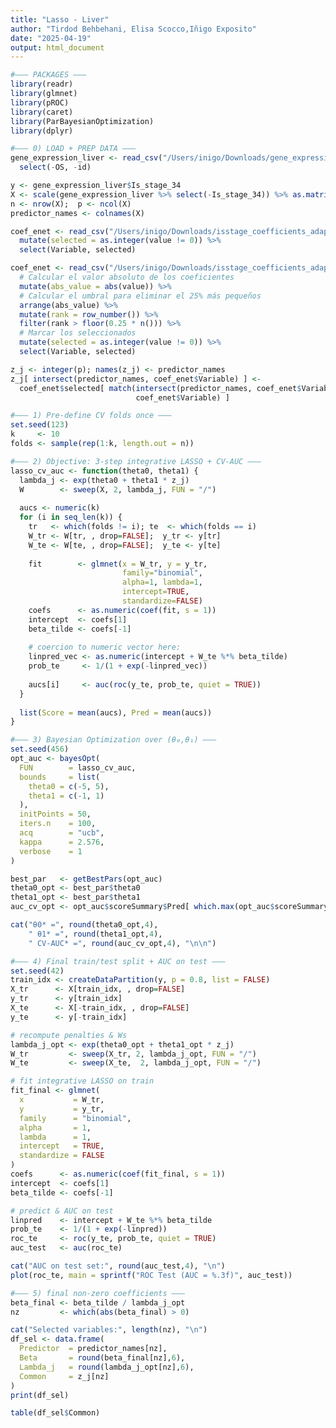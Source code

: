 ```yaml
---
title: "Lasso - Liver"
author: "Tirdod Behbehani, Elisa Scocco,Iñigo Exposito"
date: "2025-04-19"
output: html_document
---
```



```r
#––– PACKAGES –––
library(readr)
library(glmnet)
library(pROC)
library(caret)
library(ParBayesianOptimization)
library(dplyr)
```


```r
#––– 0) LOAD + PREP DATA –––
gene_expression_liver <- read_csv("/Users/inigo/Downloads/gene_expression_only_liver_final (1).csv") %>%
  select(-OS, -id)

y <- gene_expression_liver$Is_stage_34
X <- scale(gene_expression_liver %>% select(-Is_stage_34)) %>% as.matrix()
n <- nrow(X);  p <- ncol(X)
predictor_names <- colnames(X)

coef_enet <- read_csv("/Users/inigo/Downloads/isstage_coefficients_adaptive_Ridge.csv") %>%
  mutate(selected = as.integer(value != 0)) %>%
  select(Variable, selected)
```

```r
coef_enet <- read_csv("/Users/inigo/Downloads/isstage_coefficients_adaptive_Ridge.csv") %>%
  # Calcular el valor absoluto de los coeficientes
  mutate(abs_value = abs(value)) %>%
  # Calcular el umbral para eliminar el 25% más pequeños
  arrange(abs_value) %>%
  mutate(rank = row_number()) %>%
  filter(rank > floor(0.25 * n())) %>%
  # Marcar los seleccionados
  mutate(selected = as.integer(value != 0)) %>%
  select(Variable, selected)
```


```r
z_j <- integer(p); names(z_j) <- predictor_names
z_j[ intersect(predictor_names, coef_enet$Variable) ] <-
  coef_enet$selected[ match(intersect(predictor_names, coef_enet$Variable),
                            coef_enet$Variable) ]
```


```r
#––– 1) Pre‐define CV folds once –––
set.seed(123)
k     <- 10
folds <- sample(rep(1:k, length.out = n))
```


```r
#––– 2) Objective: 3‐step integrative LASSO + CV‐AUC –––
lasso_cv_auc <- function(theta0, theta1) {
  lambda_j <- exp(theta0 + theta1 * z_j)
  W        <- sweep(X, 2, lambda_j, FUN = "/")
  
  aucs <- numeric(k)
  for (i in seq_len(k)) {
    tr   <- which(folds != i); te  <- which(folds == i)
    W_tr <- W[tr, , drop=FALSE];  y_tr <- y[tr]
    W_te <- W[te, , drop=FALSE];  y_te <- y[te]
    
    fit        <- glmnet(x = W_tr, y = y_tr,
                         family="binomial",
                         alpha=1, lambda=1,
                         intercept=TRUE,
                         standardize=FALSE)
    coefs      <- as.numeric(coef(fit, s = 1))
    intercept  <- coefs[1]
    beta_tilde <- coefs[-1]
    
    # coercion to numeric vector here:
    linpred_vec <- as.numeric(intercept + W_te %*% beta_tilde)
    prob_te     <- 1/(1 + exp(-linpred_vec))
    
    aucs[i]     <- auc(roc(y_te, prob_te, quiet = TRUE))
  }
  
  list(Score = mean(aucs), Pred = mean(aucs))
}
```


```r
#––– 3) Bayesian Optimization over (θ₀,θ₁) –––
set.seed(456)
opt_auc <- bayesOpt(
  FUN        = lasso_cv_auc,
  bounds     = list(
    theta0 = c(-5, 5),    
    theta1 = c(-1, 1)     
  ),
  initPoints = 50,
  iters.n    = 100,
  acq        = "ucb",
  kappa      = 2.576,
  verbose    = 1
)

best_par   <- getBestPars(opt_auc)
theta0_opt <- best_par$theta0
theta1_opt <- best_par$theta1
auc_cv_opt <- opt_auc$scoreSummary$Pred[ which.max(opt_auc$scoreSummary$Value) ]

cat("θ0* =", round(theta0_opt,4),
    " θ1* =", round(theta1_opt,4),
    " CV-AUC* =", round(auc_cv_opt,4), "\n\n")
```


```r
#––– 4) Final train/test split + AUC on test –––
set.seed(42)
train_idx <- createDataPartition(y, p = 0.8, list = FALSE)
X_tr      <- X[train_idx, , drop=FALSE]
y_tr      <- y[train_idx]
X_te      <- X[-train_idx, , drop=FALSE]
y_te      <- y[-train_idx]

# recompute penalties & Ws
lambda_j_opt <- exp(theta0_opt + theta1_opt * z_j)
W_tr         <- sweep(X_tr, 2, lambda_j_opt, FUN = "/")
W_te         <- sweep(X_te,  2, lambda_j_opt, FUN = "/")

# fit integrative LASSO on train
fit_final <- glmnet(
  x           = W_tr,
  y           = y_tr,
  family      = "binomial",
  alpha       = 1,
  lambda      = 1,
  intercept   = TRUE,
  standardize = FALSE
)
coefs      <- as.numeric(coef(fit_final, s = 1))
intercept  <- coefs[1]
beta_tilde <- coefs[-1]

# predict & AUC on test
linpred    <- intercept + W_te %*% beta_tilde
prob_te    <- 1/(1 + exp(-linpred))
roc_te     <- roc(y_te, prob_te, quiet = TRUE)
auc_test   <- auc(roc_te)

cat("AUC on test set:", round(auc_test,4), "\n")
plot(roc_te, main = sprintf("ROC Test (AUC = %.3f)", auc_test))
```


```r
#––– 5) final non-zero coefficients –––
beta_final <- beta_tilde / lambda_j_opt
nz         <- which(abs(beta_final) > 0)

cat("Selected variables:", length(nz), "\n")
df_sel <- data.frame(
  Predictor  = predictor_names[nz],
  Beta       = round(beta_final[nz],6),
  Lambda_j   = round(lambda_j_opt[nz],6),
  Common     = z_j[nz]
)
print(df_sel)

```

```r
table(df_sel$Common)

```



